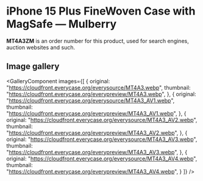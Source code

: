 
# iPhone 15 Plus FineWoven Case with MagSafe — Mulberry

<Callout type='info' emoji='👉🏻'>**MT4A3ZM** is an order number for this product, used for search engines, auction websites and such.</Callout>

## Image gallery

<GalleryComponent
    images={[
      {
        original: "https://cloudfront.everycase.org/everysource/MT4A3.webp",
        thumbnail: "https://cloudfront.everycase.org/everypreview/MT4A3.webp",
      },
      {
        original: "https://cloudfront.everycase.org/everysource/MT4A3_AV1.webp",
        thumbnail: "https://cloudfront.everycase.org/everypreview/MT4A3_AV1.webp",
      },
      {
        original: "https://cloudfront.everycase.org/everysource/MT4A3_AV2.webp",
        thumbnail: "https://cloudfront.everycase.org/everypreview/MT4A3_AV2.webp",
      },
      {
        original: "https://cloudfront.everycase.org/everysource/MT4A3_AV3.webp",
        thumbnail: "https://cloudfront.everycase.org/everypreview/MT4A3_AV3.webp",
      },
      {
        original: "https://cloudfront.everycase.org/everysource/MT4A3_AV4.webp",
        thumbnail: "https://cloudfront.everycase.org/everypreview/MT4A3_AV4.webp",
      }
    ]}
  />
